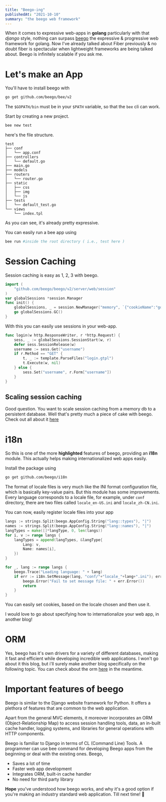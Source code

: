 ```yaml
---
title: "Beego-ing"
publishedAt: "2021-10-10"
summary: "the beego web framework"
---
```


When it comes to expressive web-apps in **golang** particularly with that *django* style, nothing can surpass [beego](https://beego.me) the expressive & progressive web framework for golang.
Now I've already talked about Fiber previously & no doubt fiber is spectacular when lightweight frameworks are being talked about.
Beego is infinitely scalable if you ask me.

# Let's make an App
You'll have to install beego with 
```bash
go get github.com/beego/bee/v2
```

The ``$GOPATH/bin`` must be in your `$PATH` variable, so that the `bee` cli can work.

Start by creating a new project.

```bash
bee new test
```

here's the file structure.
```
test
├── conf
│   └── app.conf
├── controllers
│   └── default.go
├── main.go
├── models
├── routers
│   └── router.go
├── static
│   ├── css
│   ├── img
│   └── js
├── tests
│   └── default_test.go
└── views
    └── index.tpl
```

As you can see, it's already pretty expressive. 

You can easily run a bee app using

```bash
bee run #inside the root directory ( i.e., test here )
```

# Session Caching 

Session caching is easy as 1, 2, 3 with beego.

```go
import (
    "github.com/beego/beego/v2/server/web/session"
)
var globalSessions *session.Manager
func init() {
    globalSessions, _ = session.NewManager("memory", `{"cookieName":"gosessionid", "enableSetCookie,omitempty": true, "gclifetime":3600, "maxLifetime": 3600, "secure": false, "sessionIDHashFunc": "sha1", "sessionIDHashKey": "", "cookieLifeTime": 3600, "providerConfig": ""}`)
    go globalSessions.GC()
}
```
With this you can easily use sessions in your web-app.

```go
func login(w http.ResponseWriter, r *http.Request) {
    sess, _ := globalSessions.SessionStart(w, r)
    defer sess.SessionRelease(w)
    username := sess.Get("username")
    if r.Method == "GET" {
        t, _ := template.ParseFiles("login.gtpl")
        t.Execute(w, nil)
    } else {
        sess.Set("username", r.Form["username"])
    }
}
```

## Scaling session caching
Good question. You want to scale session caching from a memory db to a persistent database. 
Well that's pretty much a piece of cake with beego.
Check out all about it [here](https://beego.me/docs/module/session.md#saving-provider-config)

# i18n
So this is one of the more **highlighted** features of beego, providing an **i18n** module.
This actually helps making internationalized web apps easily.

Install the package using 
```bash
go get github.com/beego/i18n
```

The format of locale files is very much like the INI format configuration file, which is basically key-value pairs. But this module has some improvements. Every language corresponds to a locale file, for example, under `conf` directory, there are two files called `locale_en-US.ini` and `locale_zh-CN.ini`.

You can now, easily register locale files into your app

```go
langs := strings.Split(beego.AppConfig.String("lang::types"), "|")
names := strings.Split(beego.AppConfig.String("lang::names"), "|")
langTypes = make([]*langType, 0, len(langs))
for i, v := range langs {
    langTypes = append(langTypes, &langType{
        Lang: v,
        Name: names[i],
    })
}

for _, lang := range langs {
    beego.Trace("Loading language: " + lang)
    if err := i18n.SetMessage(lang, "conf/"+"locale_"+lang+".ini"); err != nil {
        beego.Error("Fail to set message file: " + err.Error())
        return
    }
}
```

You can easily set cookies, based on the locale chosen and then use it.

I would love to go about specifying how to internationalize your web app, in another blog!

# ORM
Yes, beego has it's own drivers for a variety of different databases, making it fast and efficient while developing incredible web applications.
I won't go about it this blog, but i'll surely make another blog specifically on the following topic.
You can check about the orm [here](https://beego.me/docs/mvc/model/orm.md#orm-usage) in the meantime.

# Important features of beego
Beego is similar to the Django website framework for Python. It offers a plethora of features that are common to the web application.

Apart from the general MVC elements, it moreover incorporates an ORM (Object-Relationship Map) to access session handling tools, data, an in-built cache handler, logging systems, and libraries for general operations with HTTP components.

Beego is familiar to Django in terms of CL (Command Line) Tools. A programmer can use bee command for developing Beego apps from the beginning or deal with the existing ones.
Beego,
-   Saves a lot of time
-   Faster web app development
-   Integrates ORM, built-in cache handler
-   No need for third party library


**Hope** you've understood how beego works, and why it's a good option if you're making an industry standard web application.
Till next time! 🦄
